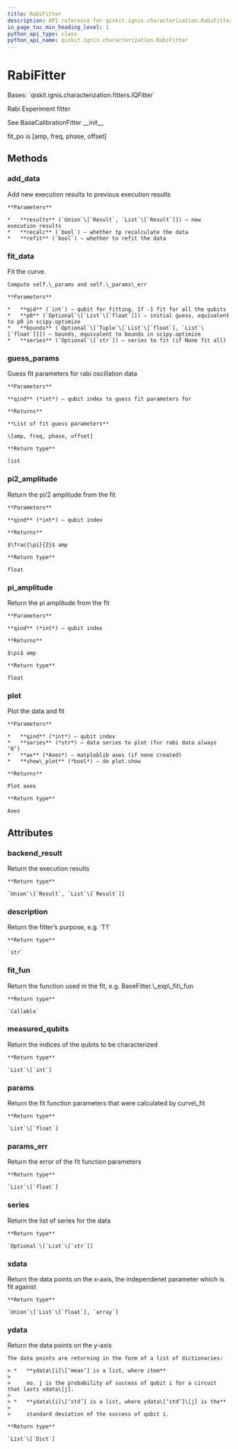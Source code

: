```yaml
---
title: RabiFitter
description: API reference for qiskit.ignis.characterization.RabiFitter
in_page_toc_min_heading_level: 1
python_api_type: class
python_api_name: qiskit.ignis.characterization.RabiFitter
---
```


# RabiFitter

<Class id="qiskit.ignis.characterization.RabiFitter" isDedicatedPage={true} github="https://github.com/qiskit-community/qiskit-ignis/tree/stable/0.7/qiskit/ignis/characterization/calibrations/fitters.py" signature="RabiFitter(backend_result, xdata, qubits, fit_p0, fit_bounds=None)">
  Bases: `qiskit.ignis.characterization.fitters.IQFitter`

  Rabi Experiment fitter

  See BaseCalibrationFitter \_\_init\_\_

  fit\_po is \[amp, freq, phase, offset]

  ## Methods

  ### add\_data

  <Function id="qiskit.ignis.characterization.RabiFitter.add_data" name="add_data" signature="RabiFitter.add_data(results, recalc=True, refit=True)">
    Add new execution results to previous execution results

    **Parameters**

    *   **results** (`Union`\[`Result`, `List`\[`Result`]]) – new execution results
    *   **recalc** (`bool`) – whether tp recalculate the data
    *   **refit** (`bool`) – whether to refit the data
  </Function>

  ### fit\_data

  <Function id="qiskit.ignis.characterization.RabiFitter.fit_data" name="fit_data" signature="RabiFitter.fit_data(qid=- 1, p0=None, bounds=None, series=None)">
    Fit the curve.

    Compute self.\_params and self.\_params\_err

    **Parameters**

    *   **qid** (`int`) – qubit for fitting. If -1 fit for all the qubits
    *   **p0** (`Optional`\[`List`\[`float`]]) – initial guess, equivalent to p0 in scipy.optimize
    *   **bounds** (`Optional`\[`Tuple`\[`List`\[`float`], `List`\[`float`]]]) – bounds, equivalent to bounds in scipy.optimize
    *   **series** (`Optional`\[`str`]) – series to fit (if None fit all)
  </Function>

  ### guess\_params

  <Function id="qiskit.ignis.characterization.RabiFitter.guess_params" name="guess_params" signature="RabiFitter.guess_params(qind=0)">
    Guess fit parameters for rabi oscillation data

    **Parameters**

    **qind** (*int*) – qubit index to guess fit parameters for

    **Returns**

    **List of fit guess parameters**

    \[amp, freq, phase, offset]

    **Return type**

    list
  </Function>

  ### pi2\_amplitude

  <Function id="qiskit.ignis.characterization.RabiFitter.pi2_amplitude" name="pi2_amplitude" signature="RabiFitter.pi2_amplitude(qind=- 1)">
    Return the pi/2 amplitude from the fit

    **Parameters**

    **qind** (*int*) – qubit index

    **Returns**

    $\frac{\pi}{2}$ amp

    **Return type**

    float
  </Function>

  ### pi\_amplitude

  <Function id="qiskit.ignis.characterization.RabiFitter.pi_amplitude" name="pi_amplitude" signature="RabiFitter.pi_amplitude(qind=- 1)">
    Return the pi amplitude from the fit

    **Parameters**

    **qind** (*int*) – qubit index

    **Returns**

    $\pi$ amp

    **Return type**

    float
  </Function>

  ### plot

  <Function id="qiskit.ignis.characterization.RabiFitter.plot" name="plot" signature="RabiFitter.plot(qind, series='0', ax=None, show_plot=False)">
    Plot the data and fit

    **Parameters**

    *   **qind** (*int*) – qubit index
    *   **series** (*str*) – data series to plot (for rabi data always ‘0’)
    *   **ax** (*Axes*) – matploblib axes (if none created)
    *   **show\_plot** (*bool*) – do plot.show

    **Returns**

    Plot axes

    **Return type**

    Axes
  </Function>

  ## Attributes

  ### backend\_result

  <Attribute id="qiskit.ignis.characterization.RabiFitter.backend_result" name="backend_result">
    Return the execution results

    **Return type**

    `Union`\[`Result`, `List`\[`Result`]]
  </Attribute>

  ### description

  <Attribute id="qiskit.ignis.characterization.RabiFitter.description" name="description">
    Return the fitter’s purpose, e.g. ‘T1’

    **Return type**

    `str`
  </Attribute>

  ### fit\_fun

  <Attribute id="qiskit.ignis.characterization.RabiFitter.fit_fun" name="fit_fun">
    Return the function used in the fit, e.g. BaseFitter.\_exp\_fit\_fun

    **Return type**

    `Callable`
  </Attribute>

  ### measured\_qubits

  <Attribute id="qiskit.ignis.characterization.RabiFitter.measured_qubits" name="measured_qubits">
    Return the indices of the qubits to be characterized

    **Return type**

    `List`\[`int`]
  </Attribute>

  ### params

  <Attribute id="qiskit.ignis.characterization.RabiFitter.params" name="params">
    Return the fit function parameters that were calculated by curve\_fit

    **Return type**

    `List`\[`float`]
  </Attribute>

  ### params\_err

  <Attribute id="qiskit.ignis.characterization.RabiFitter.params_err" name="params_err">
    Return the error of the fit function parameters

    **Return type**

    `List`\[`float`]
  </Attribute>

  ### series

  <Attribute id="qiskit.ignis.characterization.RabiFitter.series" name="series">
    Return the list of series for the data

    **Return type**

    `Optional`\[`List`\[`str`]]
  </Attribute>

  ### xdata

  <Attribute id="qiskit.ignis.characterization.RabiFitter.xdata" name="xdata">
    Return the data points on the x-axis, the independenet parameter which is fit against

    **Return type**

    `Union`\[`List`\[`float`], `array`]
  </Attribute>

  ### ydata

  <Attribute id="qiskit.ignis.characterization.RabiFitter.ydata" name="ydata">
    Return the data points on the y-axis

    The data points are returning in the form of a list of dictionaries:

    > *   **ydata\[i]\[‘mean’] is a list, where item**
    >
    >     no. j is the probability of success of qubit i for a circuit that lasts xdata\[j].
    >
    > *   **ydata\[i]\[‘std’] is a list, where ydata\[‘std’]\[j] is the**
    >
    >     standard deviation of the success of qubit i.

    **Return type**

    `List`\[`Dict`]
  </Attribute>
</Class>

